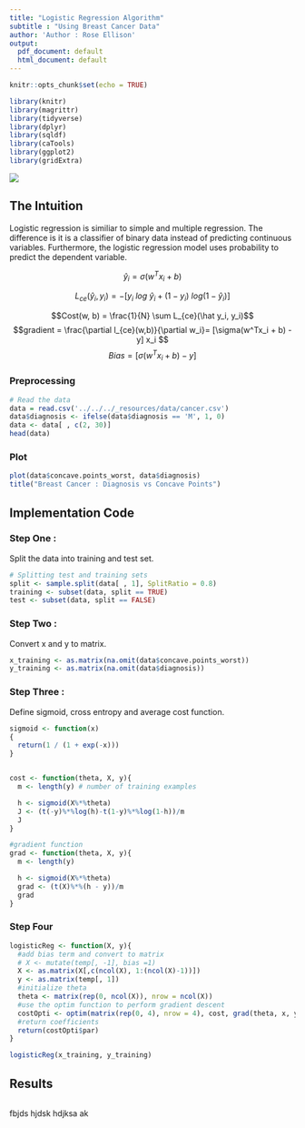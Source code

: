 ```yaml
---
title: "Logistic Regression Algorithm"
subtitle : "Using Breast Cancer Data"
author: 'Author : Rose Ellison'
output:
  pdf_document: default
  html_document: default
---
```


```r
knitr::opts_chunk$set(echo = TRUE)

library(knitr)
library(magrittr)
library(tidyverse)
library(dplyr)
library(sqldf)
library(caTools)
library(ggplot2)
library(gridExtra)
```

![]("../../../_resources/images/cancer.jpg")

\newpage

## The Intuition
Logistic regression is similiar to simple and multiple regression. The difference is it is a classifier of binary data instead of predicting continuous variables. Furthermore, the logistic regression model uses probability to predict the dependent variable.<br>

$$\hat y_i = \sigma (w^Tx_i + b)$$

$$L_{ce}(\hat y_i, y_i) = -[y_i\  log \ \hat y_i + (1 - y_i) \ log(1 - \hat y_i)]$$

$$Cost(w, b) = \frac{1}{N} \sum L_{ce}(\hat y_i, y_i)$$
$$gradient = \frac{\partial l_{ce}(w,b)}{\partial w_i}= [\sigma(w^Tx_i + b) - y] x_i $$
$$ Bias = [\sigma(w^Tx_i + b) - y] $$

 

### Preprocessing
```r
# Read the data
data = read.csv('../../../_resources/data/cancer.csv')
data$diagnosis <- ifelse(data$diagnosis == 'M', 1, 0)
data <- data[ , c(2, 30)]
head(data)
```

\newpage

### Plot
```r
plot(data$concave.points_worst, data$diagnosis)
title("Breast Cancer : Diagnosis vs Concave Points")
```


## Implementation Code


### Step One : 
Split the data into training and test set.

```r
# Splitting test and training sets
split <- sample.split(data[ , 1], SplitRatio = 0.8)
training <- subset(data, split == TRUE)
test <- subset(data, split == FALSE)
```




### Step Two : 
Convert x and y to matrix.
```r
x_training <- as.matrix(na.omit(data$concave.points_worst))
y_training <- as.matrix(na.omit(data$diagnosis))
```




### Step Three : 
Define sigmoid, cross entropy and average cost function.
```r
sigmoid <- function(x)
{
  return(1 / (1 + exp(-x))) 
}


cost <- function(theta, X, y){
  m <- length(y) # number of training examples

  h <- sigmoid(X%*%theta)
  J <- (t(-y)%*%log(h)-t(1-y)%*%log(1-h))/m
  J
}

#gradient function
grad <- function(theta, X, y){
  m <- length(y) 

  h <- sigmoid(X%*%theta)
  grad <- (t(X)%*%(h - y))/m
  grad
}
```

### Step Four
```r
logisticReg <- function(X, y){
  #add bias term and convert to matrix
  # X <- mutate(temp[, -1], bias =1)
  X <- as.matrix(X[,c(ncol(X), 1:(ncol(X)-1))])
  y <- as.matrix(temp[, 1])
  #initialize theta
  theta <- matrix(rep(0, ncol(X)), nrow = ncol(X))
  #use the optim function to perform gradient descent
  costOpti <- optim(matrix(rep(0, 4), nrow = 4), cost, grad(theta, x, y), X=X, y=y)
  #return coefficients
  return(costOpti$par)
}

logisticReg(x_training, y_training)
```



## Results
```r

```
fbjds hjdsk hdjksa ak




